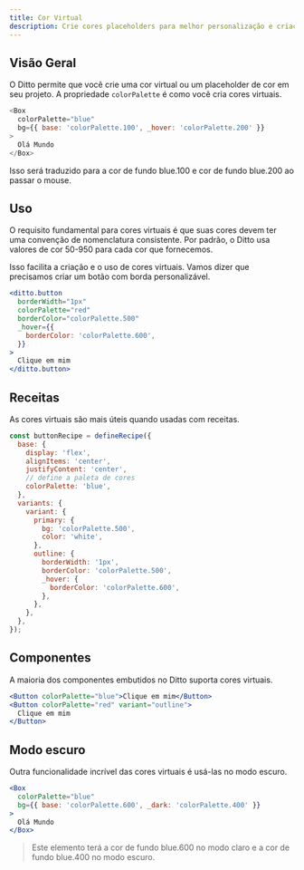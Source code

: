 ```yaml
---
title: Cor Virtual
description: Crie cores placeholders para melhor personalização e criação de temas.
---
```


## Visão Geral

O Ditto permite que você crie uma cor virtual ou um placeholder de cor em seu projeto. A propriedade `colorPalette` é como você cria cores virtuais.

```js
<Box
  colorPalette="blue"
  bg={{ base: 'colorPalette.100', _hover: 'colorPalette.200' }}
>
  Olá Mundo
</Box>
```

Isso será traduzido para a cor de fundo blue.100 e cor de fundo blue.200 ao passar o mouse.

## Uso

O requisito fundamental para cores virtuais é que suas cores devem ter uma convenção de nomenclatura consistente. Por padrão, o Ditto usa valores de cor 50-950 para cada cor que fornecemos.

Isso facilita a criação e o uso de cores virtuais. Vamos dizer que precisamos criar um botão com borda personalizável.

```jsx
<ditto.button
  borderWidth="1px"
  colorPalette="red"
  borderColor="colorPalette.500"
  _hover={{
    borderColor: 'colorPalette.600',
  }}
>
  Clique em mim
</ditto.button>
```

## Receitas

As cores virtuais são mais úteis quando usadas com receitas.

```jsx
const buttonRecipe = defineRecipe({
  base: {
    display: 'flex',
    alignItems: 'center',
    justifyContent: 'center',
    // define a paleta de cores
    colorPalette: 'blue',
  },
  variants: {
    variant: {
      primary: {
        bg: 'colorPalette.500',
        color: 'white',
      },
      outline: {
        borderWidth: '1px',
        borderColor: 'colorPalette.500',
        _hover: {
          borderColor: 'colorPalette.600',
        },
      },
    },
  },
});
```

## Componentes

A maioria dos componentes embutidos no Ditto suporta cores virtuais.

```jsx
<Button colorPalette="blue">Clique em mim</Button>
<Button colorPalette="red" variant="outline">
  Clique em mim
</Button>
```

## Modo escuro

Outra funcionalidade incrível das cores virtuais é usá-las no modo escuro.

```jsx
<Box
  colorPalette="blue"
  bg={{ base: 'colorPalette.600', _dark: 'colorPalette.400' }}
>
  Olá Mundo
</Box>
```

> Este elemento terá a cor de fundo blue.600 no modo claro e a cor de fundo blue.400 no modo escuro.
